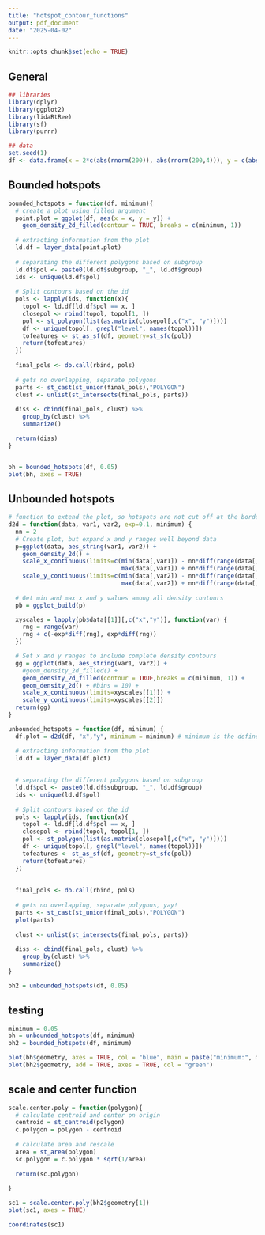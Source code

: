 ---
title: "hotspot_contour_functions"
output: pdf_document
date: "2025-04-02"
---

```{r setup, include=FALSE}
knitr::opts_chunk$set(echo = TRUE)
```

## General
```{r}
## libraries
library(dplyr)
library(ggplot2)
library(lidaRtRee)
library(sf)
library(purrr)

## data
set.seed(1)
df <- data.frame(x = 2*c(abs(rnorm(200)), abs(rnorm(200,4))), y = c(abs(rnorm(200)), abs(rnorm(200,4))))

```


## Bounded hotspots
```{r}
bounded_hotspots = function(df, minimum){
  # create a plot using filled argument
  point.plot = ggplot(df, aes(x = x, y = y)) +
    geom_density_2d_filled(contour = TRUE, breaks = c(minimum, 1))
  
  # extracting information from the plot
  ld.df = layer_data(point.plot)
  
  # separating the different polygons based on subgroup
  ld.df$pol <- paste0(ld.df$subgroup, "_", ld.df$group)
  ids <- unique(ld.df$pol)
  
  # Split contours based on the id
  pols <- lapply(ids, function(x){
    topol <- ld.df[ld.df$pol == x, ]
    closepol <- rbind(topol, topol[1, ])
    pol <- st_polygon(list(as.matrix(closepol[,c("x", "y")])))
    df <- unique(topol[, grepl("level", names(topol))])
    tofeatures <- st_as_sf(df, geometry=st_sfc(pol))
    return(tofeatures)
  })
  
  final_pols <- do.call(rbind, pols)
  
  # gets no overlapping, separate polygons
  parts <- st_cast(st_union(final_pols),"POLYGON")
  clust <- unlist(st_intersects(final_pols, parts))
  
  diss <- cbind(final_pols, clust) %>%
    group_by(clust) %>%
    summarize()

  return(diss)
}


bh = bounded_hotspots(df, 0.05)
plot(bh, axes = TRUE)
```



## Unbounded hotspots
```{r}
# function to extend the plot, so hotspots are not cut off at the borders
d2d = function(data, var1, var2, exp=0.1, minimum) {
  nn = 2
  # Create plot, but expand x and y ranges well beyond data
  p=ggplot(data, aes_string(var1, var2)) +
    geom_density_2d() +
    scale_x_continuous(limits=c(min(data[,var1]) - nn*diff(range(data[,var1])),
                                max(data[,var1]) + nn*diff(range(data[,var1])))) +
    scale_y_continuous(limits=c(min(data[,var2]) - nn*diff(range(data[,var2])),
                                max(data[,var2]) + nn*diff(range(data[,var2]))))
  
  # Get min and max x and y values among all density contours
  pb = ggplot_build(p)

  xyscales = lapply(pb$data[[1]][,c("x","y")], function(var) {
    rng = range(var) 
    rng + c(-exp*diff(rng), exp*diff(rng))
  })

  # Set x and y ranges to include complete density contours
  gg = ggplot(data, aes_string(var1, var2)) +
    #geom_density_2d_filled() +
    geom_density_2d_filled(contour = TRUE,breaks = c(minimum, 1)) +
    geom_density_2d() + #bins = 10) +
    scale_x_continuous(limits=xyscales[[1]]) +
    scale_y_continuous(limits=xyscales[[2]]) 
  return(gg)
}

unbounded_hotspots = function(df, minimum) {
  df.plot = d2d(df, "x","y", minimum = minimum) # minimum is the defined border of the 

  # extracting information from the plot
  ld.df = layer_data(df.plot)
  
  
  # separating the different polygons based on subgroup
  ld.df$pol <- paste0(ld.df$subgroup, "_", ld.df$group)
  ids <- unique(ld.df$pol)
  
  # Split contours based on the id
  pols <- lapply(ids, function(x){
    topol <- ld.df[ld.df$pol == x, ]
    closepol <- rbind(topol, topol[1, ])
    pol <- st_polygon(list(as.matrix(closepol[,c("x", "y")])))
    df <- unique(topol[, grepl("level", names(topol))])
    tofeatures <- st_as_sf(df, geometry=st_sfc(pol))
    return(tofeatures)
  })
  
  
  final_pols <- do.call(rbind, pols)
  
  # gets no overlapping, separate polygons, yay!
  parts <- st_cast(st_union(final_pols),"POLYGON")
  plot(parts) 
  
  clust <- unlist(st_intersects(final_pols, parts))
  
  diss <- cbind(final_pols, clust) %>%
    group_by(clust) %>%
    summarize()
}

bh2 = unbounded_hotspots(df, 0.05)


```


## testing
```{r}
minimum = 0.05
bh = unbounded_hotspots(df, minimum)
bh2 = bounded_hotspots(df, minimum)

plot(bh$geometry, axes = TRUE, col = "blue", main = paste("minimum:", minimum))
plot(bh2$geometry, add = TRUE, axes = TRUE, col = "green")

```

## scale and center function
```{r}
scale.center.poly = function(polygon){
  # calculate centroid and center on origin
  centroid = st_centroid(polygon)
  c.polygon = polygon - centroid
  
  # calculate area and rescale
  area = st_area(polygon)
  sc.polygon = c.polygon * sqrt(1/area)
  
  return(sc.polygon)
  
}

sc1 = scale.center.poly(bh2$geometry[1])
plot(sc1, axes = TRUE)

coordinates(sc1)
```






















